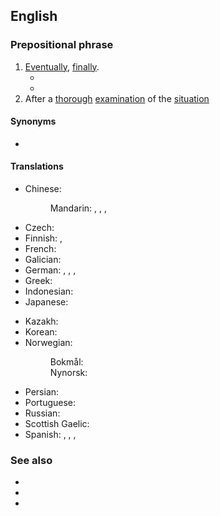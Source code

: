 ==English==

===Prepositional phrase===
{{en-PP}}

# [[eventually|Eventually]], [[finally]].
#* {{quote-journal
|date=June 29, 2012
|author=Kevin Mitchell
|title=Roger Federer back from Wimbledon 2012 brink to beat Julien Benneteau
|work=the Guardian
|url=http://www.guardian.co.uk/sport/2012/jun/29/roger-federer-wimbledon-2012-julien-benneteau
|page=
|passage=Where the Czech upstart Rosol, ranked 100 in the world, all but blew Nadal's head off with his blunderbuss in a fifth set of unrivalled intensity on Thursday night, Benneteau, a more artful citizen, used a rapier to hurt his vaunted foe before falling just short of a kill. '''In the end''', it was he who staggered from the scene of the fight.}}
#* {{quote-journal
|date=October 1, 2011
|author=Phil Dawkes
|title=Sunderland 2 - 2 West Brom
|work=BBC Sport
|url=http://news.bbc.co.uk/sport2/hi/football/eng_prem/15045630.stm
|page=
|passage=Both sides will be disappointed not to have claimed their second win of the season, but '''in the end''' each had reasons to be grateful for the point.}}
# After a [[thorough]] [[examination]] of the [[situation]]

====Synonyms====
* {{sense|After thorough examination of the situation}} {{l|en|all things considered}}

====Translations====
{{trans-top|eventually, finally}}
* Chinese:
*: Mandarin: {{t+|cmn|終於|sc=Hani}}, {{t+|cmn|终于|tr=zhōngyú|sc=Hani}}, {{t+|cmn|最終|sc=Hani}}, {{t+|cmn|最终|tr=zuìzhōng|sc=Hani}}
* Czech: {{t+|cs|nakonec}}
* Finnish: {{t+|fi|lopulta}}, {{t+|fi|loppujen lopuksi}}
* French: {{t+|fr|en fin de compte}}
* Galician: {{t|gl|á fin}}
* German: {{t+|de|schließlich}}, {{t+|de|letztendlich}}, {{t+|de|zuallerletzt}}, {{t|de|zu guter Letzt}}
* Greek: {{t+|el|τελικά}}
* Indonesian: {{t+|id|akhirnya}}
* Japanese: {{t|ja|結局|tr=けっきょく, kekkyoku|sc=Jpan}}
{{trans-mid}}
* Kazakh: {{t|kk|ең соңында|sc=Cyrl}}
* Korean: {{t+|ko|결국|sc=Kore}}
* Norwegian:
*: Bokmål: {{t|nb|til slutt}}
*: Nynorsk: {{t|nn|til slutt}}
* Persian: {{t|fa|در نهایت|tr=dar nahâyat|sc=fa-Arab}}
* Portuguese: {{t|pt|[[no]] [[fim]]}}
* Russian: {{t+|ru|в конце́ концо́в}}
* Scottish Gaelic: {{t|gd|aig a' cheann thall}}
* Spanish: {{t|es|al fin}}, {{t+|es|finalmente}}, {{t|es|a la postre}}, {{t|es|a la final}}
{{trans-bottom}}

===See also===
* {{l|en|ultimately}}
* {{l|en|at last}}
* {{l|en|deep down}}